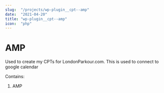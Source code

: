 ```yaml
---
slug:  "/projects/wp-plugin__cpt--amp"
date:  "2021-04-20"
title: "wp-plugin__cpt--amp"
icon:  "php"
---
```



# AMP

Used to create my CPTs for LondonParkour.com. This is used to connect to google calendar

Contains:

1. AMP
